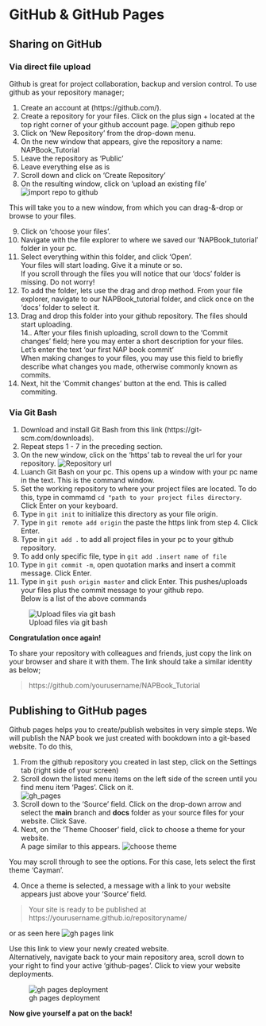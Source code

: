 # GitHub & GitHub Pages
## Sharing on GitHub
### Via direct file upload
Github is great for project collaboration, backup and version control.
To use github as your repository manager; 

1. Create an account at (https://github.com/). 
2. Create a repository for your files. Click on the plus sign + located at the top right corner of your github account page. 
![open github repo](tutorial_screenshots/gh_create_repo.png)
3. Click on 'New Repository' from the drop-down menu.  
4. On the new window that appears, give the repository a name: NAPBook_Tutorial  
5. Leave the repository as 'Public' 
6. Leave everything else as is   
7. Scroll down and click on 'Create Repository'  
8. On the resulting window, click on 'upload an existing file'   
![import repo to github](tutorial_screenshots/gh_uploadfiles.png)

This will take you to a new window, from which you can drag-&-drop or browse to your files.   

9. Click on 'choose your files'.  
10. Navigate with the file explorer to where we saved our 'NAPBook_tutorial' folder in your pc.  
11. Select everything within this folder, and click 'Open'.  
Your files will start loading. Give it a minute or so.  
If you scroll through the files you will notice that our 'docs' folder is missing. Do not worry!  
12. To add the folder, lets use the drag and drop method. From your file explorer, navigate to our NAPBook_tutorial folder, and click once on the 'docs' folder to select it.
13. Drag and drop this folder into your github repository. The files should start uploading.   
14.. After your files finish uploading, scroll down to the 'Commit changes' field; here you may enter a short description for your files. Let's enter the text 'our first NAP book commit'  
When making changes to your files, you may use this field to briefly describe what changes you made, otherwise commonly known as commits.  
6. Next, hit the 'Commit changes' button at the end. This is called commiting.  

### Via Git Bash  

1. Download and install Git Bash from this link (https://git-scm.com/downloads).  
2. Repeat steps 1 - 7 in the preceding section.  
3. On the new window, click on the 'https' tab to reveal the url for your repository. 
![Repository url](tutorial_screenshots/gh_repolink.png)
4. Luanch Git Bash on your pc. This opens up a window with your pc name in the text. This is the command window.  
5. Set the working repository to where your project files are located. To do this, type in commamd `cd "path to your project files directory`. Click Enter on your keyboard.  
6. Type in `git init` to initialize this directory as your file origin.  
7. Type in `git remote add origin` the paste the https link from step 4. Click Enter.  
8. Type in `git add .` to add all project files in your pc to your github repository.  
9. To add only specific file, type in `git add .insert name of file`  
10. Type in `git commit -m`, open quotation marks and insert a commit message. Click Enter.  
10. Type in `git push origin master` and click Enter. This pushes/uploads your files plus the commit message to your github repo.   
Below is a list of the above commands  


![Upload files via git bash](tutorial_screenshots/gh_bash_upload.png)  



__Congratulation once again!__   

To share your repository with colleagues and friends, just copy the link on your browser and share it with them. The link should take a similar identity as below;  

> https://github.com/yourusername/NAPBook_Tutorial

## Publishing to GitHub pages
Github pages helps you to create/publish websites in very simple steps.
We will publish the NAP book we just created with bookdown into a git-based website.
To do this,  

1. From the github repository you created in last step, click on the Settings tab (right side of your screen)  
2. Scroll down the listed menu items on the left side of the screen until you find menu item 'Pages'. Click on it.  
![gh_pages](tutorial_screenshots/gh_pages_setup.png)
3. Scroll down to the 'Source' field. Click on the drop-down arrow and select the __main__ branch and __docs__ folder as your source files for your website. Click Save.   
3. Next, on the 'Theme Chooser' field, click to choose a theme for your website.  
A page similar to this appears. ![choose theme](tutorial_screenshots/gh_pages_theme.png)  

You may scroll through to see the options. For this case, lets select the first theme 'Cayman'.  

4. Once a theme is selected, a message with a link to your website appears just above your 'Source' field.   

> Your site is ready to be published at https://yourusername.github.io/repositoryname/

or as seen here ![gh pages link](tutorial_screenshots/gh_pageslink.png)  

Use this link to view your newly created website.  
Alternatively, navigate back to your main repository area, scroll down to your right to find your active 'github-pages'. Click to view your website deployments.  

![gh pages deployment](tutorial_screenshots/gh_pages_deploy.png)  


__Now give yourself a pat on the back!__
